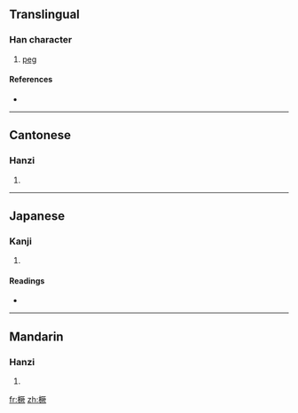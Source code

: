 ==Translingual==

===Han character===
{{Han char|rn=75|rad=木|as=12|sn=16|four=4198<sub>2</sub>|canj=木一廿人 (DMTO)}}

# [[peg]]

====References====
* {{Han ref|kx=0554.030|dkj=15556|dj=0942.150|hdz=21290.020|uh=6A5B|ud=27227|bh=E9C8|bd=59848}}

----

==Cantonese==

===Hanzi===
{{yue-hanzi|jyut=|y=kyut3}}

# {{defn|Cantonese}}

----

==Japanese==

===Kanji===
{{ja-kanji|grade=|rs=木12}}

# {{defn|Japanese}}

====Readings====
* {{ja-readings|on=[[けつ]] (ketsu), [[かち]] (kachi), [[けい]] (kei), [[け]] (ke)|kun=[[くい]] (kui)}}

----

==Mandarin==

===Hanzi===
{{cmn-hanzi|pin=[[jué]] ([[jue2]])|wg=chüeh<sup>2</sup>}}

# {{defn|Mandarin}}

[[fr:橛]]
[[zh:橛]]